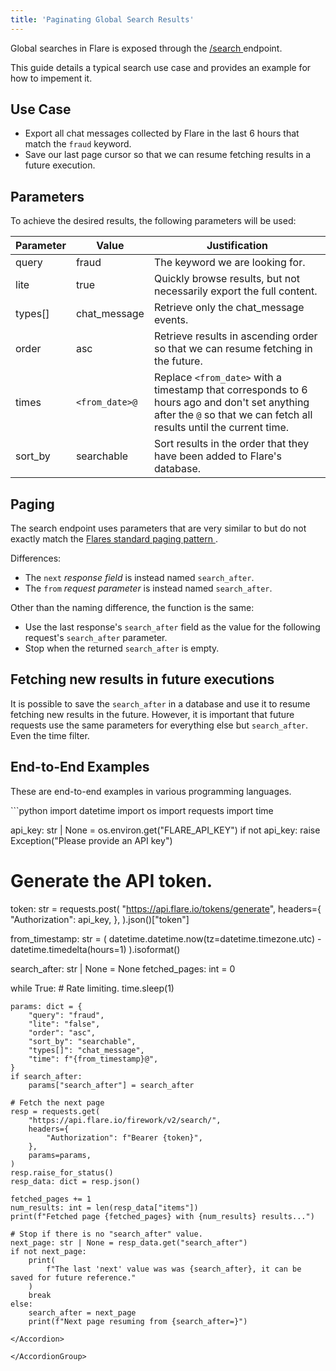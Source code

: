 ```yaml
---
title: 'Paginating Global Search Results'
---
```


Global searches in Flare is exposed through the
[/search <Icon icon="code" size={16} />](/api-reference/v2/endpoints/search/get-search)
endpoint.

This guide details a typical search use case and provides an example for how to impement it.


## Use Case

- Export all chat messages collected by Flare in the last 6 hours that match the `fraud` keyword.
- Save our last page cursor so that we can resume fetching results in a future execution.

## Parameters

To achieve the desired results, the following parameters will be used:

| Parameter | Value | Justification |
| --------- | ----- | ------------- |
| query | fraud | The keyword we are looking for. |
| lite | true | Quickly browse results, but not necessarily export the full content. |
| types[] | chat_message | Retrieve only the chat_message events. |
| order | asc | Retrieve results in ascending order so that we can resume fetching in the future. |
| times | `<from_date>@` | Replace `<from_date>` with a timestamp that corresponds to 6 hours ago and don't set anything after the `@` so that we can fetch all results until the current time. |
| sort_by | searchable | Sort results in the order that they have been added to Flare's database. |


## Paging

The search endpoint uses parameters that are very similar to but do not exactly match the
[Flares standard paging pattern <Icon icon="book" size={16} />](/introduction/paging).

Differences:
- The `next` *response field* is instead named `search_after`.
- The `from` *request parameter* is instead named `search_after`.

Other than the naming difference, the function is the same:
- Use the last response's `search_after` field as the value for the following request's `search_after` parameter.
- Stop when the returned `search_after` is empty.


## Fetching new results in future executions

It is possible to save the `search_after` in a database and use it to resume fetching new results in the future.
However, it is important that future requests use the same parameters for everything else but `search_after`. Even the time filter.

## End-to-End Examples

These are end-to-end examples in various programming languages.

<AccordionGroup>

<Accordion title="Python Example">
```python
import datetime
import os
import requests
import time


api_key: str | None = os.environ.get("FLARE_API_KEY")
if not api_key:
    raise Exception("Please provide an API key")

# Generate the API token.
token: str = requests.post(
    "https://api.flare.io/tokens/generate",
    headers={
        "Authorization": api_key,
    },
).json()["token"]

from_timestamp: str = (
    datetime.datetime.now(tz=datetime.timezone.utc) - datetime.timedelta(hours=1)
).isoformat()

search_after: str | None = None
fetched_pages: int = 0

while True:
    # Rate limiting.
    time.sleep(1)

    params: dict = {
        "query": "fraud",
        "lite": "false",
        "order": "asc",
        "sort_by": "searchable",
        "types[]": "chat_message",
        "time": f"{from_timestamp}@",
    }
    if search_after:
        params["search_after"] = search_after

    # Fetch the next page
    resp = requests.get(
        "https://api.flare.io/firework/v2/search/",
        headers={
            "Authorization": f"Bearer {token}",
        },
        params=params,
    )
    resp.raise_for_status()
    resp_data: dict = resp.json()

    fetched_pages += 1
    num_results: int = len(resp_data["items"])
    print(f"Fetched page {fetched_pages} with {num_results} results...")

    # Stop if there is no "search_after" value.
    next_page: str | None = resp_data.get("search_after")
    if not next_page:
        print(
            f"The last 'next' value was was {search_after}, it can be saved for future reference."
        )
        break
    else:
        search_after = next_page
        print(f"Next page resuming from {search_after=}")
```
</Accordion>

</AccordionGroup>
